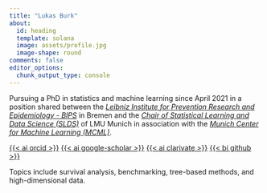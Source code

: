 ```yaml
---
title: "Lukas Burk"
about:
  id: heading
  template: solana
  image: assets/profile.jpg
  image-shape: round
comments: false
editor_options: 
  chunk_output_type: console
---
```


::: {#heading}
Pursuing a PhD in statistics and machine learning since April 2021 in a position shared between 
the [*Leibniz Institute for Prevention Research and Epidemiology - BIPS*](https://www.bips-institut.de) in Bremen 
and the [*Chair of Statistical Learning and Data Science (SLDS)*](https://www.slds.stat.uni-muenchen.de) of LMU Munich 
in association with the [*Munich Center for Machine Learning (MCML)*](https://mcml.ai/).

::: about-links
[{{< ai orcid >}}](https://orcid.org/0000-0001-7528-3795)
[{{< ai google-scholar >}}](https://scholar.google.com/citations?user=zcITcLUAAAAJ)
[{{< ai clarivate >}}](https://www.webofscience.com/wos/author/record/ACB-4594-2022)
[{{< bi github >}}](https://github.com/jemus42)
:::

Topics include survival analysis, benchmarking, tree-based methods, and high-dimensional data.

<!---
## Education

-   University of Bremen\
    M. Sc.
    in Medical Biometry / Biostatistics\
    Sep 2018 -- Feb 2021

-   University of Bremen\
    B. A.
    in Public Health\
    Sep 2014 -- Sep 2018
-->

:::

